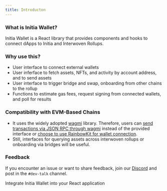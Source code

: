 ```yaml
---
title: Introducton
---
```


### What is Initia Wallet?

Initia Wallet is a React library that provides components and hooks to connect dApps to Initia and Interwoven Rollups.

### Why use this?

- User interface to connect external wallets
- User inferface to fetch assets, NFTs, and activity by account address, and to send assets
- User interface to trigger bridge and swap, onboarding from other chains to the rollup
- Functions to estimate gas fees, request signing from connected wallets, and poll for results

### Compatibility with EVM-Based Chains

- It uses the widely adopted [wagmi](https://wagmi.sh/) library. Therefore, users can [send transactions via JSON RPC through wagmi](./evm-integration) instead of the provided interface or [choose to use RainbowKit for wallet connection](./evm-integration#rainbowkit).
- Still, interfaces for querying assets across interwoven rollups or onboarding via bridges will be useful.

### Feedback

If you encounter an issue or want to share feedback, join our [Discord](https://discord.gg/initia) and post in the `#dev-talk` channel.

<Card title="Getting Started" href="./getting-started">
  Integrate Initia Wallet into your React application 
</Card>